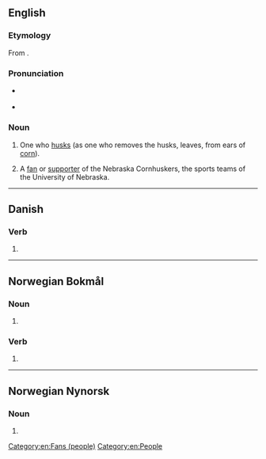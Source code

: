 ==English==

===Etymology===
From {{suffix|en|husk|er}}.

===Pronunciation===
* {{a|GA}} {{IPA|/ˈhʌskɚ/|lang=en}}
* {{audio|En-au-husker.ogg|Audio (AU)|lang=en}}

===Noun===
{{en-noun}}

# One who [[husk]]s (as one who removes the husks, leaves, from ears of [[corn]]).
# {{lb|en|US|slang}} A [[fan]] or [[supporter]] of the Nebraska Cornhuskers, the sports teams of the University of Nebraska.

[[Category:en:Fans (people)]]
[[Category:en:People]]

----

==Danish==

===Verb===
{{head|da|verb form}}

# {{present tense of|huske|lang=da}}

----

==Norwegian Bokmål==

===Noun===
{{head|nb|noun form|g=m|g2=f}}

# {{inflection of|huske||indefinite|p|lang=nb}}

===Verb===
{{head|nb|verb form}}

# {{present tense of|huske|lang=nb}}

----

==Norwegian Nynorsk==

===Noun===
{{head|nn|noun form|g=f}}

# {{inflection of|huske||indefinite|p|lang=nn}}